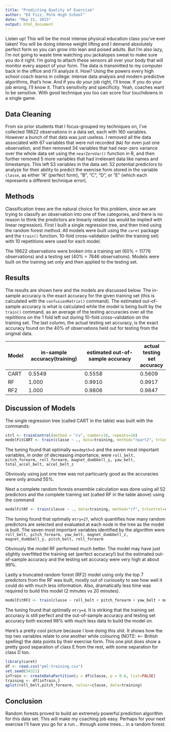 ```yaml
---
title: "Predicting Quality of Exercise"
author: "Ed Fizz, Polk High School"
date: "May 21, 2015"
output: html_document
---
```


Listen up!  This will be the most intense physical education class you've ever taken!  You will be doing intense weight lifting and I demand absolutely perfect form so you can grow into lean and poised adults.  But I'm also lazy, I'm not going to waste time watching you jackalopes sweat to make sure you do it right.  I'm going to attach these sensors all over your body that will monitor every aspect of your form.  The data is transmitted to my computer back in the office and I'll analyze it.  How?  Using the powers every high school coach learns in college:  intense data analysis and modern predictive algorithms, that's how.  And if you do your job right, I'll know.  If you do your job wrong, I'll know it.  That's sensitivity and specificity.  Yeah, coaches want to be sensitive.  With good technique you too can score four touchdowns in a single game. 

## Data Cleaning
From six prior students that I focus-grouped my techniques on, I've collected 19622 observations in a data set, each with 160 variables.  However a bunch of that data was just useless.  I removed all the data associated with 67 variables that were not recorded (`NA`) for even just one observation, and then removed 34 variables that had near-zero variance over the whole data set using the `nearZeroVar()` function in R, and then further removed 5 more variables that had irrelevant data like names and timestamps.  This left 53 variables in the data set:  52 potential predictors to analyze for their ability to predict the exercise form stored in the variable `classe`, as either "A" (perfect form), "B", "C", "D", or "E" (which each represents a different technique error).

## Methods
Classification trees are the natural choice for this problem, since we are trying to classify an observation into one of five categories, and there is no reason to think the predictors are linearly related (as would be implied with linear regression). First I built a single regression tree, and then tried using the random forest method. All models were built using the `caret` package and the `train()` function.  10-fold cross-validation (within the training set) with 10 repetitions were used for each model.

The 19622 observations were broken into a training set (60% = 11776 observations) and a testing set (40% = 7846 observations).   Models were built on the training set only and then applied to the testing set. 

## Results
The results are shown here and the models are discussed below.  The in-sample accuracy is the exact accuracy for the given training set (this is calculated with the `confusionMatrix()` command). The estimated out-of-sample accuracy is what is calculated while the model is being built by the `train()` command, as an average of the testing accuracies over all the repititions on the 1 fold left out during 10-fold cross-validation on the training set. The last column, the actual testing set accuracy, is the exact accuracy found on the 40% of observations held out for testing from the original data.

Model | in-sample accuracy(training) | estimated out-of-sample accuracy | actual testing set accuracy
------|------------------------------|----------------------------------|-------------
CART  |  0.5549                      | 0.5558                           | 0.5609
RF    |  1.000                       | 0.9910                           | 0.9917
RF2   |  1.000                       | 0.9806                           | 0.9847

## Discussion of Models
The single regression tree (called CART in the table) was built with the commands:
```r
ctrl <- trainControl(method = "cv", number=10, repeats=10)
modelFitCART <- train(classe ~ ., data=training, method="rpart2", trControl=ctrl)
```
The tuning found that optimally `maxdepth=5` and the seven most important variables, in order of decreasing importance, were `roll_belt, pitch_forearm, roll_forearm, magnet_dumbbell_y, yaw_belt, total_accel_belt, accel_belt_z`

Obviously using just one tree was not particuarly good as the accuracies were only around 55%.

Next a complete random forests ensemble calculation was done using all 52 predictors and the complete training set (called RF in the table above) using the command
```r
modelFitRF <- train(classe ~ ., data=training, method="rf", trControl=ctrl)
```
The tuning found that optimally `mtry=27`, which quantifies how many random predictors are selected and evaluated at each node in the tree as the model is built.  The seven most important variables identified by the algorithm were `roll_belt, pitch_forearm, yaw_belt, magnet_dumbbell_z, magnet_dumbbell_y, pitch_belt, roll_forearm`

Obviously the model RF performed much better.  The model may have just slightly overfitted the training set (perfect accuracy!) but the estimated out-of-sample accuracy and the testing set accuracy were very high at about 99%.

Lastly a truncated random forest (RF2) model using only the top 7 predictors from the RF was built, mostly out of curiousity to see how well it could do with much less information.  Also, dramatically less time was required to build this model (2 minutes vs 20 minutes).
```r
modelFitRF2 <- train(classe ~ roll_belt + pitch_forearm + yaw_belt + magnet_dumbbell_z + magnet_dumbbell_y + pitch_belt + roll_forearm, data=training, method="rf", trControl=ctrl)
```
The tuning found that optimally `mtry=4`.  It is striking that the training set accuracy is still perfect and the out-of-sample accuracy and testing set accuracy both exceed 98% with much less data to build the model on.

Here's a pretty cool picture because I love doing this shit.  It shows how the top two variables relate to one another while colouring (NOTE: <-- British spelling) the data points by their exercise form.  This one plot does show a pretty good separation of class E from the rest, with some separation for class D too. 
```r
library(caret)
df <- read.csv("pml-training.csv")
set.seed(54321)
inTrain <- createDataPartition(y = df$classe, p = 0.6, list=FALSE)
training <- df[inTrain,]
qplot(roll_belt,pitch_forearm, colour=classe, data=training)
```

## Conclusion
Random forests proved to build an extremely powerful prediction algorithm for this data set.  This will make my coaching job easy.   Perhaps for your next exercise I'll have you go for a run... through some trees... in a random forest.  